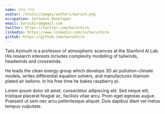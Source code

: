 ```yaml
---
name: ברוך אודם
avatar: /static/images/authors/baruch.png
occupation: Software Developer
email: baruchiro@gmail.com
twitter: https://twitter.com/baruchiro
linkedin: https://www.linkedin.com/in/baruchiro
github: https://github.com/baruchiro
---
```


Tails Azimuth is a professor of atmospheric sciences at the Stanford AI Lab. His research interests includes complexity modelling of tailwinds, headwinds and crosswinds.

He leads the clean energy group which develops 3D air pollution-climate models, writes differential equation solvers, and manufactures titanium plated air ballons. In his free time he bakes raspberry pi.

Lorem ipsum dolor sit amet, consectetur adipiscing elit. Sed neque elit, tristique placerat feugiat ac, facilisis vitae arcu. Proin eget egestas augue. Praesent ut sem nec arcu pellentesque aliquet. Duis dapibus diam vel metus tempus vulputate.
